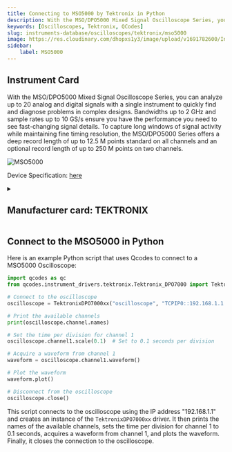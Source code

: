 ```yaml
---
title: Connecting to MSO5000 by Tektronix in Python
description: With the MSO/DPO5000 Mixed Signal Oscilloscope Series, you can analyze up to 20 analog and digital signals with a single instrument to quickly find and diagnose problems in complex designs. Bandwidths up to 2 GHz and sample rates up to 10 GS/s ensure you have the performance you need to see fast-changing signal details. To capture long windows of signal activity while maintaining fine timing resolution, the MSO/DPO5000 Series offers a deep record length of up to 12.5 M points standard on all channels and an optional record length of up to 250 M points on two channels.
keywords: [Oscilloscopes, Tektronix, QCodes] 
slug: instruments-database/oscilloscopes/tektronix/mso5000 
image: https://res.cloudinary.com/dhopxs1y3/image/upload/v1691782600/Instruments/Oscilloscopes/MSO5000/MSO5000.webp
sidebar:
    label: MSO5000 
---
```



## Instrument Card

With the MSO/DPO5000 Mixed Signal Oscilloscope Series, you can analyze up to 20 analog and digital signals with a single instrument to quickly find and diagnose problems in complex designs. Bandwidths up to 2 GHz and sample rates up to 10 GS/s ensure you have the performance you need to see fast-changing signal details. To capture long windows of signal activity while maintaining fine timing resolution, the MSO/DPO5000 Series offers a deep record length of up to 12.5 M points standard on all channels and an optional record length of up to 250 M points on two channels.

![MSO5000](https://res.cloudinary.com/dhopxs1y3/image/upload/v1691782600/Instruments/Oscilloscopes/MSO5000/MSO5000.webp)

Device Specification: [here](https://download.tek.com/datasheet/MSO5000-DPO5000-Mixed-Signal-Oscilloscope-Datasheet-9.pdf)

<details style={{ marginTop: "15px"}}>
<summary><h2 style={{display:'inline'}}>Manufacturer card: TEKTRONIX</h2></summary>

![TEKTRONIX](https://res.cloudinary.com/dhopxs1y3/image/upload/v1692806108/Instruments/Vendor%20Logos/Tektronix.png)

Tektronix, Inc., historically widely known as Tek, is an American company best known for manufacturing test and measurement devices such as [oscilloscopes](https://en.wikipedia.org/wiki/Oscilloscope), [logic analyzers](https://en.wikipedia.org/wiki/Logic_analyzer), and video and mobile test protocol equipment.

- Headquarters: USA
- Yearly Revenue (millions, USD): 5800
- Vendor Website: [here](https://www.tek.com/en)

</details>


<FeaturedInstrumentVideo category="OSCILLOSCOPES" />

## Connect to the MSO5000 in Python





<Tabs>

<SectionsCard category="OSCILLOSCOPES" manufacturer="Tektronix"></SectionsCard>

<TabItem value="QCodes" label="QCodes">

Here is an example Python script that uses Qcodes to connect to a MSO5000 Oscilloscope:

```python
import qcodes as qc
from qcodes.instrument_drivers.tektronix.Tektronix_DPO7000 import TektronixDPO7000xx

# Connect to the oscilloscope
oscilloscope = TektronixDPO7000xx("oscilloscope", "TCPIP0::192.168.1.1::INSTR")

# Print the available channels
print(oscilloscope.channel.names)

# Set the time per division for channel 1
oscilloscope.channel1.scale(0.1)  # Set to 0.1 seconds per division

# Acquire a waveform from channel 1
waveform = oscilloscope.channel1.waveform()

# Plot the waveform
waveform.plot()

# Disconnect from the oscilloscope
oscilloscope.close()
```

This script connects to the oscilloscope using the IP address "192.168.1.1" and creates an instance of the `TektronixDPO7000xx` driver. It then prints the names of the available channels, sets the time per division for channel 1 to 0.1 seconds, acquires a waveform from channel 1, and plots the waveform. Finally, it closes the connection to the oscilloscope.

</TabItem>
</Tabs>